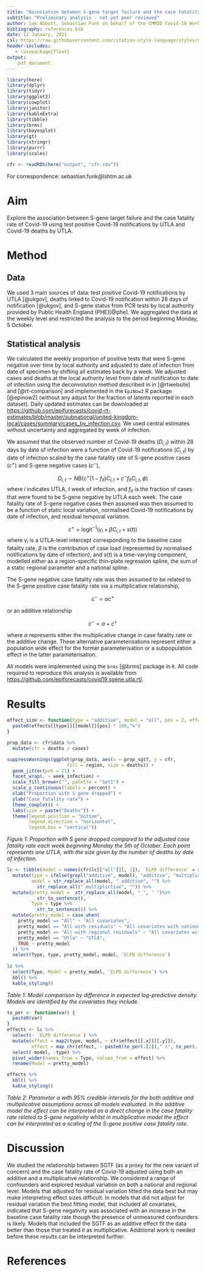 ```yaml
---
title: "Association between S-gene target failure and the case fatality rate of Covid-19"
subtitle: "Preliminary analysis - not yet peer reviewed"
author: Sam Abbott, Sebastian Funk on behalf of the CMMID Covid-19 Working Group
bibliography: references.bib
date: 12 January, 2021
csl: https://raw.githubusercontent.com/citation-style-language/styles/master/apa-numeric-superscript-brackets.csl
header-includes:
   - \usepackage{float}
output:
    pdf_document
---
```


```r
library(here)
library(dplyr)
library(tidyr)
library(ggplot2)
library(cowplot)
library(janitor)
library(kableExtra)
library(tibble)
library(brms)
library(bayesplot)
library(gt)
library(stringr)
library(purrr)
library(scales)

cfr <- readRDS(here("output", "cfr.rds"))
```

For correspondence: sebastian.funk@lshtm.ac.uk

# Aim 

Explore the association between S-gene target failure and the case fatality rate of Covid-19 using test positive Covid-19 notifications by UTLA and Covid-19 deaths by UTLA.

# Method

## Data

We used 3 main sources of data: test positive Covid-19 notifications by UTLA [@ukgov], deaths linked to Covid-19 notification within 28 days of notification [@ukgov], and S-gene status from PCR tests by local authority provided by Public Health England (PHE)[@phe]. We aggregated the data at the weekly level and restricted the analysis to the period beginning Monday, 5 October.

## Statistical analysis

We calculated the weekly proportion of positive tests that were S-gene negative over time by local authority and adjusted to date of infection from date of specimen by shifting all estimates back by a week. We adjusted cases and deaths at the local authority level from date of notification to date of infection using the deconvolution method described in in [@rtwebsite] and [@rt-comparison] and implemented in the `EpiNow2` R package [@epinow2] (without any adjust for the fraction of latents reported in each dataset). Daily updated estimates can be downloaded at [https://github.com/epiforecasts/covid-rt-estimates/blob/master/subnational/united-kingdom-local/cases/summary/cases_by_infection.csv](https://github.com/epiforecasts/covid-rt-estimates/blob/master/subnational/united-kingdom-local/cases/summary/cases_by_infection.csv). We used central estimates without uncertainty and aggregated by week of infection.

We assumed that the observed number of Covid-19 deaths ($D_{i,t}$) within 28 days by date of infection were a function of Covid-19 notifications ($C_{i,t}$) by date of infection scaled by the case fatality rate of S-gene positive cases ($c^+$) and S-gene negative cases ($c^-$), 

$$D_{i,t} \sim \mathrm{NB}\left(c^{+}\left(1-f_{it}\right)C_{i,t} + c^{-}f_{it}C_{i,t},  \phi \right)$$
where $i$ indicates UTLA, $t$ week of infection, and $f_{it}$ is the fraction of cases that were found to be S-gene negative by UTLA each week. The case fatality rate of S-gene negative cases then assumed was then assumed to be a function of static local variation, normalised Covid-19 notifications by date of infection, and residual temporal variation.

$$c^{+} = \mathrm{logit}^{-1}\left(\gamma_i + \beta C_{i,t} + s(t) \right)$$
where $\gamma_i$ is a UTLA-level intercept corresponding to the baseline case fatality rate, $\beta$ is the contribution of case load (represented by normalised notifications by date of infection), and $s(t)$ is a time-varying component, modelled either as a region-specific thin-plate regression spline, the sum of a static regional parameter and a national spline. 

The S-gene negative case fatality rate was then assumed to be related to the S-gene positive case fatality rate via a multiplicative relationship,

$$c^{-} = \alpha c^{+}$$ 

or an additive relationship 

$$c^{-} = \alpha + c^{+}$$

where $\alpha$ represents either the multiplicative change in case fatality rate or the additive change. These alternative parameterisations represent either a population wide effect for the former parameterisation or a subpopulation effect in the latter parameterisation.  

All models were implemented using the `brms` [@brms] package in `R`. All code required to reproduce this analysis is available from [https://github.com/epiforecasts/covid19.sgene.utla.rt/](https://github.com/epiforecasts/covid19.sgene.utla.rt/).

# Results

```r
effect_size <- function(type = "additive", model = "all", pos = 2, effects = cfr$effect) {
  paste0(effects[[type]][[model]][pos] * 100,"%")
}
```

```r
prop_data <- cfr$data %>% 
  mutate(cfr = deaths / cases)

suppressWarnings(ggplot(prop_data, aes(x = prop_sgtf, y = cfr,
                      fill = region, size = deaths)) +
  geom_jitter(pch = 21) +
  facet_wrap(. ~ week_infection) +
  scale_fill_brewer("", palette = "Set1") +
  scale_y_continuous(labels = percent) + 
  xlab("Proportion with S gene dropped") +
  ylab("Case fatality rate") +
  theme_cowplot() +
  labs(size = paste("Deaths")) +
  theme(legend.position = "bottom",
        legend.direction = "horizontal",
        legend.box = "vertical"))
```

*Figure 1: Proportion with S gene dropped compared to the adjusted case fatality rate each week beginning Monday the 5th of October. Each point represents one UTLA, with the size given by the number of deaths by date of infection.*

```r
lc <- tibble(model = names(cfr$lc[["all"]][, 1]), `ELPD difference` = round(cfr$lc[["all"]][, "elpd_diff"], 2)) %>% 
  mutate(type = ifelse(grepl("additive", model), "additive", "multiplicative"),
         model = str_replace_all(model, "_additive", "") %>% 
           str_replace_all("_multiplictive", "")) %>% 
  mutate(pretty_model =  str_replace_all(model, "_", " ")%>% 
           str_to_sentence(),
         Type = type %>% 
           str_to_sentence()) %>% 
  mutate(pretty_model = case_when(
    pretty_model == "All" ~ "All covariates",
    pretty_model == "All with residuals" ~ "All covariates with national time-varying",
    pretty_model == "All with regional residuals" ~ "All covariates with regional time-varying", 
    pretty_model == "Utla" ~ "UTLA",
    TRUE ~ pretty_model
  )) %>% 
  select(Type, type, pretty_model, model, `ELPD difference`)
  
lc %>%
  select(Type, Model = pretty_model, `ELPD difference`) %>% 
  kbl() %>%
  kable_styling()
```
*Table 1: Model comparison by difference in expected log-predictive density. Models are identified by the covariates they include.*


```r
to_per <- function(var) {
  paste0(var)
}
effects <- lc %>% 
  select(- `ELPD difference`) %>% 
  mutate(effect = map2(type, model, ~ cfr$effect[[.x]][[.y]]),
         effect = map_chr(effect, ~ paste0(to_per(.[2])," (", to_per(.[1]), ", ", to_per(.[3]), ")"))) %>% 
  select(-model, -type) %>% 
  pivot_wider(names_from = Type, values_from = effect) %>% 
  rename(Model = pretty_model)

effects %>%
  kbl() %>%
  kable_styling()
```
*Table 2: Parameter $\alpha$ with 95% credible intervals for the both additive and multiplicative assumptions across all models evaluated. In the additive model the effect can be interpreted as a direct change in the case fatality rate related to S-gene negativity whilst in multiplicative model the effect can be interpreted as a scaling of the S-gene positive case fatality rate.*

# Discussion

We studied the relationship between SGTF (as a proxy for the new variant of concern) and the case fatality rate of Covid-19 adjusted using both an additive and a multiplicative relationship. We considered a range of confounders and explored residual variation on both a national and regional level. Models that adjusted for residual variation fitted the data best but may make interpreting effect sizes difficult. In models that did not adjust for residual variation the best fitting model, that included all covariates, indicated that S-gene negativity was associated with an increase in the baseline case fatality rate though the presence of unmeasured confounders is likely. Models that included the SGTF as an additive effect fit the data better than those that treated it as multiplicative. Additional work is needed before these results can be interpreted further. 

# References

<div id = 'refs'></div>
